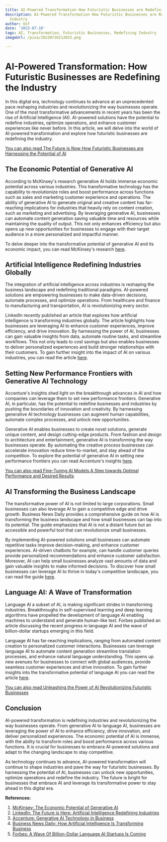 ```yaml
---
title: AI-Powered Transformation How Futuristic Businesses are Redefining the Industry
description: AI-Powered Transformation How Futuristic Businesses are Redefining the
  Industry
author: Usf
date: '2023-07-10'
tags: AI, Transformation, Futuristic Businesses, Redefining Industry
imageUrl: /pixa/20230726212033.png

---
```

# AI-Powered Transformation: How  Futuristic Businesses are Redefining the Industry

In this  digital era, technology continues to advance at an unprecedented pace reshaping industries and revolutionizing the way businesses operate. One of the most transformative  advancements in recent years has  been the rise of Artificial  Intelligence (AI). AI-powered solutions have the potential to redefine industries, optimize operations, and enhance customer experiences  like never before. In this article, we will delve into the world of AI-powered transformation and explore how futuristic businesses are redefining the industry.

[You can also read The Future is Now How Futuristic Businesses are Harnessing the Potential of AI](The%20Future%20is%20Now%20How%20Futuristic%20Businesses%20are%20Harnessing%20the%20Potential%20of%20AI)


## The Economic Potential of Generative AI

According to McKinsey's research generative AI holds  immense economic potential across various industries. This transformative technology  has the capability to revolutionize roles  and boost performance across functions such as sales and marketing customer experience  and operations. The ability of generative AI to generate original and creative content has  far-reaching implications for industries that  heavily  rely on  content creation, such  as marketing and advertising. By leveraging generative AI, businesses can automate content generation saving valuable time and resources while maintaining the quality of output. This not  only enhances efficiency but also opens up new opportunities for businesses to  engage with their target  audience in a more personalized and  impactful manner.

To delve deeper into the transformative potential of generative AI and  its economic impact, you can read McKinsey's research [here](https://www.mckinsey.com/capabilities/mckinsey-digital/our-insights/the-economic-potential-of-generative-ai-the-next-productivity-frontier).

## Artificial  Intelligence Redefining Industries Globally

The integration of artificial intelligence across industries is reshaping  the business landscape and redefining traditional paradigms. AI-powered solutions are empowering businesses  to make data-driven decisions, automate processes, and optimize operations. From healthcare and finance  to manufacturing  and  transportation, AI is revolutionizing every sector.

LinkedIn recently published an article  that explores how artificial intelligence is transforming industries globally. The article highlights how businesses  are leveraging AI to enhance customer experiences, improve efficiency,  and drive innovation. By harnessing the power of AI, businesses can gain  valuable insights from data, automate routine tasks, and streamline workflows. This not only leads to cost  savings but also  enables businesses to deliver personalized experiences and build stronger relationships with their customers. To  gain further insight into  the impact of AI on various industries, you  can read the article [here](https://www.linkedin.com/pulse/future-here-artificial-intelligence-redefining-maliha-hafeez).

## Setting New  Performance Frontiers with Generative AI Technology

Accenture's insights shed light on the breakthrough advances in AI and how companies can leverage them to set new performance frontiers. Generative AI,  in particular,  has the potential to redefine businesses and industries by pushing the boundaries of innovation and creativity. By harnessing generative AI  technology businesses can  augment human capabilities, automate complex processes, and unlock new  opportunities.

Generative AI enables businesses to create novel solutions, generate unique content, and design cutting-edge products. From fashion and design to architecture and entertainment, generative AI is transforming the way businesses operate. By automating the creative process businesses  can accelerate innovation reduce time-to-market, and stay ahead of the competition. To explore the potential  of generative AI in setting new performance frontiers you can read Accenture's insights [here](https://www.accenture.com/us-en/insights/technology/generative-ai).

[You can also read Fine-Tuning AI Models A Step towards Optimal Performance and Desired Results](Fine-Tuning%20AI%20Models%20A%20Step%20towards%20Optimal%20Performance%20and%20Desired%20Results)


## AI Transforming the Business Landscape

The transformative power of AI is not limited to large corporations.  Small businesses can also leverage AI to  gain a competitive  edge and drive growth. Business News Daily provides a comprehensive guide on how AI is transforming the business landscape and how small businesses can  tap into its potential. The guide emphasizes that AI  is not  a distant future but an accessible and powerful tool that can revolutionize small businesses.

By implementing AI-powered solutions small businesses can automate repetitive tasks improve decision-making, and enhance customer experiences.  AI-driven chatbots for example, can handle customer queries provide personalized  recommendations  and  enhance  customer satisfaction. Moreover,  AI can help small businesses analyze vast amounts  of data and gain  valuable insights to make informed decisions. To discover how small businesses  can leverage AI to thrive in today's competitive  landscape, you  can read the guide [here](https://www.businessnewsdaily.com/9402-artificial-intelligence-business-trends.html).

##  Language AI: A Wave of Transformation

Language AI a subset of AI, is making significant strides in transforming industries. Breakthroughs in self-supervised learning and deep learning algorithms have propelled the  development of language AI enabling machines to understand and  generate human-like text. Forbes published an  article discussing the recent progress in language AI and the wave of billion-dollar startups emerging in this field.

Language AI has far-reaching implications, ranging from automated content creation to personalized customer interactions. Businesses can leverage language AI to automate content generation  streamline translation  processes, and enhance natural language understanding. This opens up  new avenues for businesses  to connect  with  global audiences, provide seamless  customer experiences and drive  innovation. To gain further insights into the transformative potential of language AI you can read the  article [here](https://www.forbes.com/sites/robtoews/2022/03/27/a-wave-of-billion-dollar-language-ai-startups-is-coming/?sh=24af045e2b14).

[You can also read Unleashing the Power of  AI Revolutionizing Futuristic Businesses](Unleashing%20the%20Power%20of%20AI%20Revolutionizing%20Futuristic%20Businesses)


## Conclusion

AI-powered transformation is redefining industries and  revolutionizing the way  businesses operate. From generative  AI to language AI, businesses are leveraging the power of AI to  enhance efficiency, drive innovation,  and deliver personalized experiences. The economic  potential of AI is immense, with the ability to transform roles and boost performance across various functions. It is crucial for  businesses to embrace AI-powered solutions and adapt to the changing landscape  to stay competitive.

As technology continues  to advance,  AI-powered transformation will continue  to shape industries and pave the way for futuristic businesses. By harnessing the potential of  AI, businesses can unlock new  opportunities, optimize operations and  redefine the industry. The future is bright for businesses that embrace AI and leverage its transformative power to stay ahead in this digital era.

**References:**

1. [McKinsey: The Economic  Potential of  Generative  AI](https://www.mckinsey.com/capabilities/mckinsey-digital/our-insights/the-economic-potential-of-generative-ai-the-next-productivity-frontier)
2. [LinkedIn: The Future is Here: Artificial Intelligence Redefining Industries](https://www.linkedin.com/pulse/future-here-artificial-intelligence-redefining-maliha-hafeez)
3.  [Accenture:  Generative AI Technology in Business](https://www.accenture.com/us-en/insights/technology/generative-ai)
4. [Business News  Daily: How  Artificial Intelligence Is Transforming Business](https://www.businessnewsdaily.com/9402-artificial-intelligence-business-trends.html)
5. [Forbes: A Wave Of Billion-Dollar Language AI  Startups Is Coming](https://www.forbes.com/sites/robtoews/2022/03/27/a-wave-of-billion-dollar-language-ai-startups-is-coming/?sh=24af045e2b14)